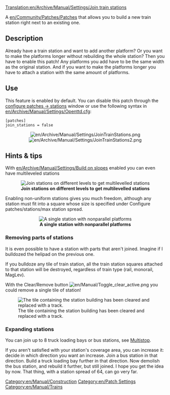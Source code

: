 [[Translation:en/Archive/Manual/Settings/Join train stations]]
[[Category:en/Manual/Construction]]
[[Category:en/Patch Settings]]
[[Category:en/Manual/Trains]]

A [[en/Community/Patches/Patches]] that allows you to build a new train station right next to an existing one.


== Description ==
Already have a train station and want to add another platform? Or you want to make the platforms longer without rebuilding the whole station? Then you have to enable this patch! Any platforms you add have to be the same width as the original station. And if you want to make the platforms longer you have to attach a station with the same amount of platforms.

{{en/Note|A good complement to this patch is [[en/Archive/Manual/Settings/Nonuniform stations]], which allow you to build any weird station you can imagine.}}

== Use ==
This feature is enabled by default. You can disable this patch through the [[en/Archive/Manual/Settings/Configuring patches/Stations|configure patches -> stations]] window or use the following syntax in [[en/Archive/Manual/Settings/Openttd.cfg]]:
<pre>[patches]
join_stations = false</pre>

<center>[[File:en/Archive/Manual/Settings/JoinTrainStations.png]] [[File:en/Archive/Manual/Settings/JoinTrainStations2.png]]</center>

== Hints & tips ==
With [[en/Archive/Manual/Settings/Build on slopes]] enabled you can even have multileveled stations

<center>[[File:en/Archive/Manual/Settings/JoinTrainStations3.png|center|frame|'''Join stations on different levels to get multilevelled stations''']]</center>

Enabling non-uniform stations gives you much freedom, although any station must fit into a square whose size is specified under Configure patches/stations/max station spread.

<center>[[File:en/Archive/Manual/Settings/Nonuniformstation129.png|center|frame|'''A single station with nonparallel platforms''']]</center>

=== Removing parts of stations ===

It is even possible to have a station with parts that aren't joined. Imagine if I bulldozed the helipad on the previous one.

If you bulldoze any tile of train station, all the train station squares attached to that station will be destroyed, regardless of train type (rail, monorail, MagLev).

With the Clear/Remove button [[File:en/Manual/Toggle clear active.png]] you could remove a single tile of station!

[[File:en/Archive/Manual/Settings/Cut-through station.png|center|frame|The tile containing the station building has been cleared and replaced with a track.]]

=== Expanding stations ===

You can join up to 8 truck loading bays or bus stations, see [[en/Manual/Loading Bays|Multistop]].

If you aren't satisfied with your station's coverage area, you can increase it: decide in which direction you want an increase. Join a bus station in that direction. Build a truck loading bay further in that direction. Now demolish the bus station, and rebuild it further, but still joined. I hope you get the idea by now. That thing, with a station spread of 64, can go very far.
